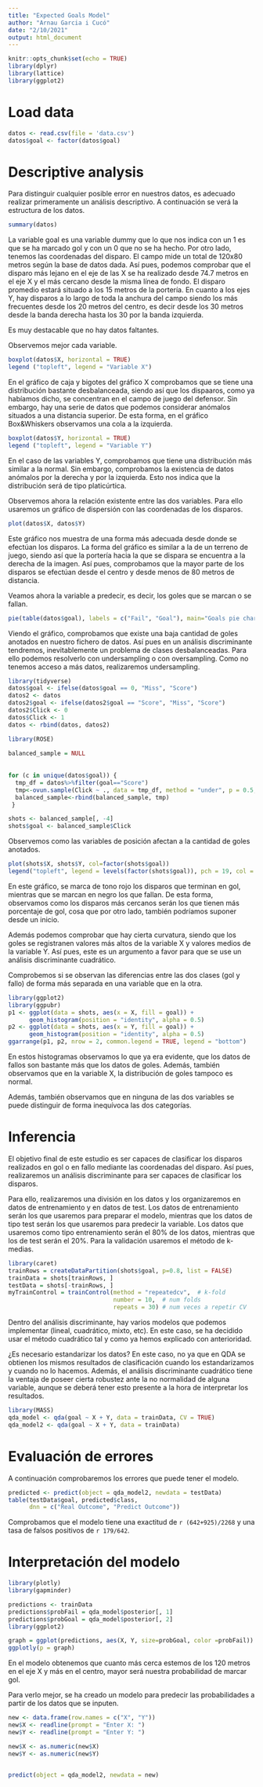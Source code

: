 ---
title: "Expected Goals Model"
author: "Arnau Garcia i Cucó"
date: "2/10/2021"
output: html_document
---

```{r setup, include=FALSE}
knitr::opts_chunk$set(echo = TRUE)
library(dplyr)
library(lattice)
library(ggplot2)
```

# Load data

```{r load_data, echo = TRUE}
datos <- read.csv(file = 'data.csv')
datos$goal <- factor(datos$goal)
```

# Descriptive analysis

Para distinguir cualquier posible error en nuestros datos, es adecuado realizar primeramente un análisis descriptivo. A continuación se verá la estructura de los datos. 

```{r, summary, echo = TRUE, include=TRUE}
summary(datos)
```

La variable goal es una variable dummy que lo que nos indica con un 1 es que se ha marcado gol y con un 0 que no se ha hecho. Por otro lado, tenemos las coordenadas del disparo. El campo mide un total de 120x80 metros según la base de datos dada. Así pues, podemos comprobar que el disparo más lejano en el eje de las X se ha realizado desde 74.7 metros en el eje X y el más cercano desde la misma línea de fondo. El disparo promedio estará situado a los 15 metros de la portería. En cuanto a los ejes Y, hay disparos a lo largo de toda la anchura del campo siendo los más frecuentes desde los 20 metros del centro, es decir desde los 30 metros desde la banda derecha hasta los 30 por la banda izquierda. 

Es muy destacable que no hay datos faltantes. 

Observemos mejor cada variable. 

```{r boxplotX, echo = TRUE, include = TRUE}
boxplot(datos$X, horizontal = TRUE)
legend ("topleft", legend = "Variable X") 
```

En el gráfico de caja y bigotes del gráfico X comprobamos que se tiene una distribución bastante desbalanceada, siendo así que los dispaaros, como ya habíamos dicho, se concentran en el campo de juego del defensor. Sin embargo, hay una serie de datos que podemos considerar anómalos situados a una distancia superior. De esta forma, en el gráfico Box&Whiskers observamos una cola a la izquierda. 

```{r boxplotY, echo = TRUE, include=TRUE, message=FALSE}
boxplot(datos$Y, horizontal = TRUE)
legend ("topleft", legend = "Variable Y") 
```

En el caso de las variables Y, comprobamos que tiene una distribución más similar a la normal. Sin embargo, comprobamos la existencia de datos anómalos por la derecha y por la izquierda. Esto nos indica que la distribución será de tipo platicúrtica. 

Observemos ahora la relación existente entre las dos variables. Para ello usaremos un gráfico de dispersión con las coordenadas de los disparos. 

```{r show_goals, echo=TRUE}
plot(datos$X, datos$Y)
```

Este gráfico nos muestra de una forma más adecuada desde donde se efectúan los disparos. La forma del gráfico es similar a la de un terreno de juego, siendo así que la portería hacia la que se dispara se encuentra a la derecha de la imagen. Así pues, comprobamos que la mayor parte de los disparos se efectúan desde el centro y desde menos de 80 metros de distancia. 

Veamos ahora la variable a predecir, es decir, los goles que se marcan o se fallan.  

```{r pie, echo = TRUE, include = TRUE, message = TRUE}
pie(table(datos$goal), labels = c("Fail", "Goal"), main="Goals pie chart")
```

Viendo el gráfico, comprobamos que existe una baja cantidad de goles anotados en nuestro fichero de datos. Así pues en un análisis discriminante tendremos, inevitablemente un problema de clases desbalanceadas. Para ello podemos resolverlo con undersampling o con oversampling. Como no tenemos acceso a más datos, realizaremos undersampling. 

```{r undersampling}
library(tidyverse)
datos$goal <- ifelse(datos$goal == 0, "Miss", "Score")
datos2 <- datos
datos2$goal <- ifelse(datos2$goal == "Score", "Miss", "Score")
datos2$Click <- 0
datos$Click <- 1
datos <- rbind(datos, datos2)

library(ROSE)
 
balanced_sample = NULL
 
 
for (c in unique(datos$goal)) {
  tmp_df = datos%>%filter(goal=="Score")
  tmp<-ovun.sample(Click ~ ., data = tmp_df, method = "under", p = 0.5, seed = 5)$data
  balanced_sample<-rbind(balanced_sample, tmp)
 }

shots <- balanced_sample[, -4]
shots$goal <- balanced_sample$Click
```

Observemos como las variables de posición afectan a la cantidad de goles anotados. 

```{r plort_groupby}
plot(shots$X, shots$Y, col=factor(shots$goal))
legend("topleft", legend = levels(factor(shots$goal)), pch = 19, col = factor(levels(shots$goal)))
```

En este gráfico, se marca de tono rojo los disparos que terminan en gol, mientras que se marcan en negro los que fallan. De esta forma, observamos como los disparos más cercanos serán los que tienen más porcentaje de gol, cosa que por otro lado, también podríamos suponer desde un inicio. 

Además podemos comprobar que hay cierta curvatura, siendo que los goles se registranen valores más altos de la variable X y valores medios de la variable Y. Así pues, este es un argumento a favor para que se use un análisis discriminante cuadrático. 

Comprobemos si se observan las diferencias entre las dos clases (gol y fallo) de forma más separada en una variable que en la otra. 

```{r exploration_data, echo=FALSE, include = TRUE, message = FALSE}
library(ggplot2)
library(ggpubr)
p1 <- ggplot(data = shots, aes(x = X, fill = goal)) +
      geom_histogram(position = "identity", alpha = 0.5)
p2 <- ggplot(data = shots, aes(x = Y, fill = goal)) +
      geom_histogram(position = "identity", alpha = 0.5)
ggarrange(p1, p2, nrow = 2, common.legend = TRUE, legend = "bottom")
```

En estos histogramas observamos lo que ya era evidente, que los datos de fallos son bastante más que los datos de goles. Además, también observamos que en la variable X, la distribución de goles tampoco es normal. 

Además, también observamos que en ninguna de las dos variables se puede distinguir de forma inequívoca las dos categorías.

# Inferencia

El objetivo final de este estudio es ser capaces de clasificar los disparos realizados en gol o en fallo mediante las coordenadas del disparo. Así pues, realizaremos un análisis discriminante para ser capaces de clasificar los disparos. 

Para ello, realizaremos una división en los datos y los organizaremos en datos de entrenamiento y en datos de test. Los datos de entrenamiento serán los que usaremos para preparar el modelo, mientras que los datos de tipo test serán los que usaremos para predecir la variable. Los datos que usaremos como tipo entrenamiento serán el 80% de los datos, mientras que los de test serán el 20%. Para la validación usaremos el método de k-medias. 

```{r dataPartition, echo=FALSE, include = TRUE, message = FALSE}
library(caret)
trainRows = createDataPartition(shots$goal, p=0.8, list = FALSE)
trainData = shots[trainRows, ]
testData = shots[-trainRows, ]
myTrainControl = trainControl(method = "repeatedcv",  # k-fold
                              number = 10,  # num folds
                              repeats = 30) # num veces a repetir CV
```

Dentro del análisis discriminante, hay varios modelos que podemos implementar (lineal, cuadrático, mixto, etc). En este caso, se ha decidido usar el método cuadrático tal y como ya hemos explicado con anterioridad. 

¿Es necesario estandarizar los datos? En este caso, no ya que en QDA se obtienen los mismos resultados de clasificación cuando los estandarizamos y cuando no lo hacemos. Además, el análisis discriminante cuadrático tiene la ventaja de poseer cierta robustez ante la no normalidad de alguna variable, aunque se deberá tener esto presente a la hora de interpretar los resultados. 

```{r QDA_model, echo = FALSE, include = TRUE, message = FALSE}
library(MASS)
qda_model <- qda(goal ~ X + Y, data = trainData, CV = TRUE)
qda_model2 <- qda(goal ~ X + Y, data = trainData)
```

# Evaluación de errores

A continuación comprobaremos los errores que puede tener el modelo.

```{r model_validation, echo=TRUE, include=TRUE}
predicted <- predict(object = qda_model2, newdata = testData)
table(testData$goal, predicted$class, 
      dnn = c("Real Outcome", "Predict Outcome"))
```

Comprobamos que el modelo tiene una exactitud de `r (642+925)/2268` y una tasa de falsos positivos de `r 179/642`. 

# Interpretación del modelo

```{r interactive_graphic, message=FALSE, echo = TRUE}
library(plotly)
library(gapminder)

predictions <- trainData
predictions$probFail = qda_model$posterior[, 1]
predictions$probGoal = qda_model$posterior[, 2]
library(ggplot2)

graph = ggplot(predictions, aes(X, Y, size=probGoal, color =probFail)) + geom_point()
ggplotly(p = graph)
```

En el modelo obtenemos que cuanto más cerca estemos de los 120 metros en el eje X y más en el centro, mayor será nuestra probabilidad de marcar gol. 

Para verlo mejor, se ha creado un modelo para predecir las probabilidades a partir de los datos que se inputen. 

```{r echo = TRUE, include = TRUE, }

new <- data.frame(row.names = c("X", "Y"))
new$X <- readline(prompt = "Enter X: ")
new$Y <- readline(prompt = "Enter Y: ")

new$X <- as.numeric(new$X)
new$Y <- as.numeric(new$Y)


predict(object = qda_model2, newdata = new)
```